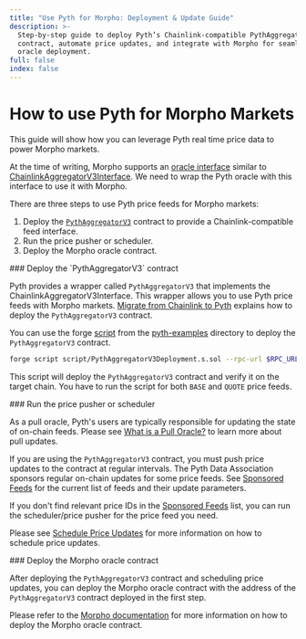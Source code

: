 ```yaml
---
title: "Use Pyth for Morpho: Deployment & Update Guide"
description: >-
  Step-by-step guide to deploy Pyth’s Chainlink-compatible PythAggregatorV3
  contract, automate price updates, and integrate with Morpho for seamless
  oracle deployment.
full: false
index: false
---
```





# How to use Pyth for Morpho Markets

This guide will show how you can leverage Pyth real time price data to power Morpho markets.

At the time of writing, Morpho supports an [oracle interface](https://github.com/morpho-org/morpho-blue-oracles/tree/main/src) similar to [ChainlinkAggregatorV3Interface](https://github.com/smartcontractkit/chainlink/blob/develop/contracts/src/v0.8/shared/interfaces/AggregatorV3Interface.sol).
We need to wrap the Pyth oracle with this interface to use it with Morpho.

There are three steps to use Pyth price feeds for Morpho markets:

1. Deploy the [`PythAggregatorV3`](https://github.com/pyth-network/pyth-crosschain/blob/main/target_chains/ethereum/sdk/solidity/PythAggregatorV3.sol) contract to provide a Chainlink-compatible feed interface.
2. Run the price pusher or scheduler.
3. Deploy the Morpho oracle contract.

<Steps>

<Step>
### Deploy the `PythAggregatorV3` contract

Pyth provides a wrapper called `PythAggregatorV3` that implements the ChainlinkAggregatorV3Interface.
This wrapper allows you to use Pyth price feeds with Morpho markets.
[Migrate from Chainlink to Pyth](./migrate-an-app-to-pyth/chainlink.md) explains how to deploy the `PythAggregatorV3` contract.

You can use the forge [script](https://github.com/pyth-network/pyth-examples/blob/main/price_feeds/evm/chainlink_migration/script/PythAggregatorV3Deployment.s.sol) from the [pyth-examples](https://github.com/pyth-network/pyth-examples/tree/main/price_feeds/evm/chainlink_migration) directory to deploy the `PythAggregatorV3` contract.

```bash copy
forge script script/PythAggregatorV3Deployment.s.sol --rpc-url $RPC_URL --broadcast --verify
```

This script will deploy the `PythAggregatorV3` contract and verify it on the target chain.
You have to run the script for both `BASE` and `QUOTE` price feeds.

</Step>

<Step>
### Run the price pusher or scheduler

As a pull oracle, Pyth's users are typically responsible for updating the state of on-chain feeds.
Please see [What is a Pull Oracle?](/price-feeds/pull-updates) to learn more about pull updates.

If you are using the `PythAggregatorV3` contract, you must push price updates to the contract at regular intervals.
The Pyth Data Association sponsors regular on-chain updates for some price feeds.
See [Sponsored Feeds](./sponsored-feeds.mdx) for the current list of feeds and their update parameters.

If you don't find relevant price IDs in the [Sponsored Feeds](./sponsored-feeds.mdx) list, you can run the scheduler/price pusher for the price feed you need.

Please see [Schedule Price Updates](./schedule-price-updates.mdx) for more information on how to schedule price updates.

</Step>

<Step>
### Deploy the Morpho oracle contract

After deploying the `PythAggregatorV3` contract and scheduling price updates, you can deploy the Morpho oracle contract with the address of the `PythAggregatorV3` contract deployed in the first step.

Please refer to the [Morpho documentation](https://docs.morpho.org/morpho/tutorials/deploy-an-oracle/) for more information on how to deploy the Morpho oracle contract.

</Step>

</Steps>
